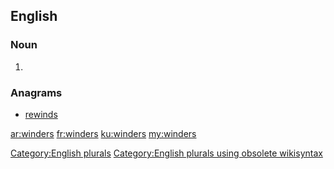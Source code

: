 ==English==

===Noun===
{{head|en}}

# {{plural of|winder}}

===Anagrams===
* [[rewinds#English|rewinds]]

[[Category:English plurals]][[Category:English plurals using obsolete wikisyntax]]

[[ar:winders]]
[[fr:winders]]
[[ku:winders]]
[[my:winders]]